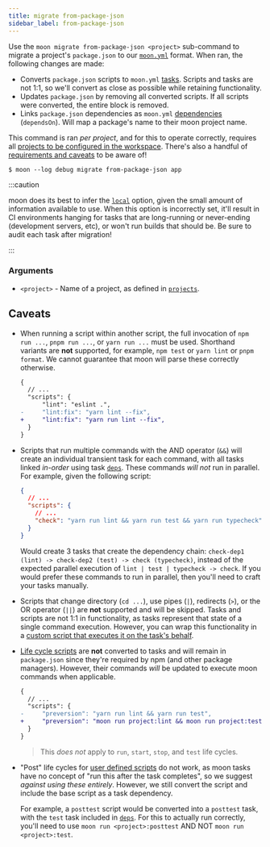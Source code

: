 ```yaml
---
title: migrate from-package-json
sidebar_label: from-package-json
---
```


Use the `moon migrate from-package-json <project>` sub-command to migrate a project's `package.json`
to our [`moon.yml`](../../config/project) format. When ran, the following changes are made:

- Converts `package.json` scripts to `moon.yml` [tasks](../../config/project#tasks). Scripts and
  tasks are not 1:1, so we'll convert as close as possible while retaining functionality.
- Updates `package.json` by removing all converted scripts. If all scripts were converted, the
  entire block is removed.
- Links `package.json` dependencies as `moon.yml` [dependencies](../../config/project#dependson)
  (`dependsOn`). Will map a package's name to their moon project name.

This command is ran _per project_, and for this to operate correctly, requires all
[projects to be configured in the workspace](../../config/workspace#projects). There's also a
handful of [requirements and caveats](#caveats) to be aware of!

```shell
$ moon --log debug migrate from-package-json app
```

:::caution

moon does its best to infer the [`local`](../../config/project#local) option, given the small amount
of information available to use. When this option is incorrectly set, it'll result in CI
environments hanging for tasks that are long-running or never-ending (development servers, etc), or
won't run builds that should be. Be sure to audit each task after migration!

:::

### Arguments

- `<project>` - Name of a project, as defined in [`projects`](../../config/workspace#projects).

## Caveats

- When running a script within another script, the full invocation of `npm run ...`, `pnpm run ...`,
  or `yarn run ...` must be used. Shorthand variants are **not** supported, for example, `npm test`
  or `yarn lint` or `pnpm format`. We cannot guarantee that moon will parse these correctly
  otherwise.

  ```diff title="package.json"
  {
  	// ...
  	"scripts": {
  		"lint": "eslint .",
  -		"lint:fix": "yarn lint --fix",
  +		"lint:fix": "yarn run lint --fix",
  	}
  }
  ```

- Scripts that run multiple commands with the AND operator (`&&`) will create an individual
  transient task for each command, with all tasks linked _in-order_ using task
  [`deps`](../../config/project#deps). These commands _will not_ run in parallel. For example, given
  the following script:

  ```json title="package.json"
  {
    // ...
    "scripts": {
      // ...
      "check": "yarn run lint && yarn run test && yarn run typecheck"
    }
  }
  ```

  Would create 3 tasks that create the dependency chain:
  `check-dep1 (lint) -> check-dep2 (test) -> check (typecheck)`, instead of the expected parallel
  execution of `lint | test | typecheck -> check`. If you would prefer these commands to run in
  parallel, then you'll need to craft your tasks manually.

- Scripts that change directory (`cd ...`), use pipes (`|`), redirects (`>`), or the OR operator
  (`||`) are **not** supported and will be skipped. Tasks and scripts are not 1:1 in functionality,
  as tasks represent that state of a single command execution. However, you can wrap this
  functionality in a
  [custom script that executes it on the task's behalf](../../faq#how-to-pipe-or-redirect-tasks).

- [Life cycle scripts](https://docs.npmjs.com/cli/v8/using-npm/scripts#life-cycle-scripts) are
  **not** converted to tasks and will remain in `package.json` since they're required by npm (and
  other package managers). However, their commands _will_ be updated to execute moon commands when
  applicable.

  ```diff title="package.json"
  {
  	// ...
  	"scripts": {
  -		"preversion": "yarn run lint && yarn run test",
  +		"preversion": "moon run project:lint && moon run project:test",
  	}
  }
  ```

  > This _does not_ apply to `run`, `start`, `stop`, and `test` life cycles.

- "Post" life cycles for
  [user defined scripts](https://docs.npmjs.com/cli/v8/using-npm/scripts#npm-run-user-defined) do
  not work, as moon tasks have no concept of "run this after the task completes", so we suggest
  _against using these entirely_. However, we still convert the script and include the base script
  as a task dependency.

  For example, a `posttest` script would be converted into a `posttest` task, with the `test` task
  included in [`deps`](../../config/project#deps). For this to actually run correctly, you'll need
  to use `moon run <project>:posttest` AND NOT `moon run <project>:test`.
